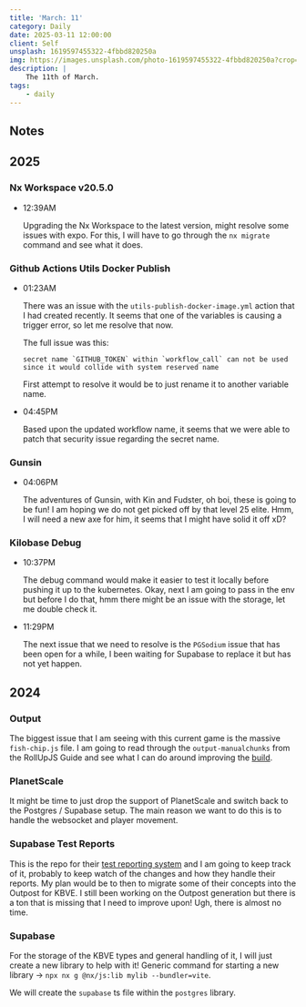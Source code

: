 ```yaml
---
title: 'March: 11'
category: Daily
date: 2025-03-11 12:00:00
client: Self
unsplash: 1619597455322-4fbbd820250a
img: https://images.unsplash.com/photo-1619597455322-4fbbd820250a?crop=entropy&cs=srgb&fm=jpg&ixid=MnwzNjM5Nzd8MHwxfHJhbmRvbXx8fHx8fHx8fDE2ODE3NDg2ODY&ixlib=rb-4.0.3&q=85
description: |
    The 11th of March.
tags:
    - daily
---
```



<Adsense />


## Notes

## 2025

### Nx Workspace v20.5.0

-   12:39AM

    Upgrading the Nx Workspace to the latest version, might resolve some issues with expo.
    For this, I will have to go through the `nx migrate` command and see what it does.

### Github Actions Utils Docker Publish

-   01:23AM

    There was an issue with the `utils-publish-docker-image.yml` action that I had created recently.
    It seems that one of the variables is causing a trigger error, so let me resolve that now.

    The full issue was this:

    ```
    secret name `GITHUB_TOKEN` within `workflow_call` can not be used since it would collide with system reserved name
    ```

    First attempt to resolve it would be to just rename it to another variable name.

-   04:45PM

    Based upon the updated workflow name, it seems that we were able to patch that security issue regarding the secret name.

### Gunsin

-   04:06PM

    The adventures of Gunsin, with Kin and Fudster, oh boi, these is going to be fun!
    I am hoping we do not get picked off by that level 25 elite. 
    Hmm, I will need a new axe for him, it seems that I might have solid it off xD?

### Kilobase Debug

-   10:37PM

    The debug command would make it easier to test it locally before pushing it up to the kubernetes.
    Okay, next I am going to pass in the env but before I do that, hmm there might be an issue with the storage, let me double check it.

-   11:29PM

    The next issue that we need to resolve is the `PGSodium` issue that has been open for a while, I been waiting for Supabase to replace it but has not yet happen.
    

## 2024

### Output

The biggest issue that I am seeing with this current game is the massive `fish-chip.js` file.
I am going to read through the `output-manualchunks` from the RollUpJS Guide and see what I can do around improving the [build](https://rollupjs.org/configuration-options/#output-manualchunks).


### PlanetScale

It might be time to just drop the support of PlanetScale and switch back to the Postgres / Supabase setup.
The main reason we want to do this is to handle the websocket and player movement.

### Supabase Test Reports

This is the repo for their [test reporting system](https://github.com/supabase/test-reports) and I am going to keep track of it, probably to keep watch of the changes and how they handle their reports.
My plan would be to then to migrate some of their concepts into the Outpost for KBVE.
I still been working on the Outpost generation but there is a ton that is missing that I need to improve upon! Ugh, there is almost no time.


### Supabase

For the storage of the KBVE types and general handling of it, I will just create a new library to help with it!
Generic command for starting a new library -> `npx nx g @nx/js:lib mylib --bundler=vite`.

We will create the `supabase` ts file within the `postgres` library.
